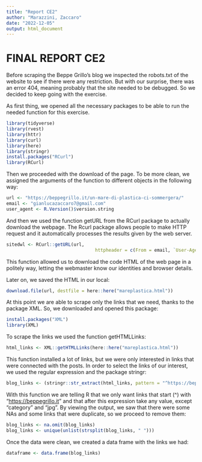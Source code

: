 ```yaml
---
title: "Report CE2"
author: "Marazzini, Zaccaro"
date: "2022-12-05"
output: html_document
---
```


# FINAL REPORT CE2

Before scraping the Beppe Grillo's blog we inspected the robots.txt of the website to see if there were any restriction. But with our surprise, there was an error 404, meaning probably that the site needed to be debugged. So we decided to keep going with the exercise.

As first thing, we opened all the necessary packages to be able to run the needed function for this exercise.

```r
library(tidyverse)
library(rvest)
library(httr)
library(curl)
library(here)
library(stringr)
install.packages("RCurl")
library(RCurl)
```

Then we proceeded with the download of the page. To be more clean, we assigned the arguments of the function to different objects in the following way:

```r
url <- "https://beppegrillo.it/un-mare-di-plastica-ci-sommergera/"
email <- "gianlucazaccaro7@gmail.com"
user_agent <- R.Version()$version.string
```

And then we used the function getURL from the RCurl package to actually download the webpage. The Rcurl package allows people to make HTTP request and it automatically processes the results given by the web server.

```r
sitedwl <- RCurl::getURL(url, 
                                 httpheader = c(From = email, `User-Agent` = user_agent))
```

This function allowed us to download the code HTML of the web page in a politely way, letting the webmaster know our identities and browser details.

Later on, we saved the HTML in our local:

```r
download.file(url, destfile = here::here("mareplastica.html")) 
```

At this point we are able to scrape only the links that we need, thanks to the package XML. So, we downloaded and opened this package:

```r
install.packages("XML")
library(XML)
```

To scrape the links we used the function getHTMLLinks:

```r
html_links <- XML::getHTMLLinks(here::here("mareplastica.html"))
```

This function installed a lot of links, but we were only interested in links that were connected with the posts. In order to select the links of our interest, we used the regular expression and the package stringr:

```r
blog_links <- (stringr::str_extract(html_links, pattern = "^https://beppegrillo.it.[^category].+[^jpg]"))
```

With this function we are telling R that we only want links that start (\^) with "<https://beppegrillo.it>" and that after this expression take any value, except "category" and "jpg". By viewing the output, we saw that there were some NAs and some links that were duplicate, so we proceed to remove them:

```r
blog_links <- na.omit(blog_links)
blog_links <- unique(unlist(strsplit(blog_links, " ")))
```

Once the data were clean, we created a data frame with the links we had:

```r
dataframe <- data.frame(blog_links)
```
